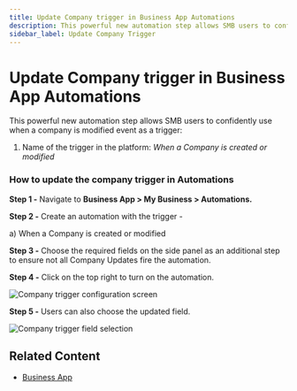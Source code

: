 ```yaml
---
title: Update Company trigger in Business App Automations
description: This powerful new automation step allows SMB users to confidently use when a company is modified event as a trigger.
sidebar_label: Update Company Trigger
---
```


# Update Company trigger in Business App Automations

This powerful new automation step allows SMB users to confidently use when a company is modified event as a trigger:

1. Name of the trigger in the platform: *When a Company is created or modified*

### How to update the company trigger in Automations

**Step 1 -** Navigate to **Business App > My Business > Automations.**

**Step 2 -** Create an automation with the trigger -

a) When a Company is created or modified

**Step 3 -** Choose the required fields on the side panel as an additional step to ensure not all Company Updates fire the automation.

**Step 4 -** Click on the top right to turn on the automation.

![Company trigger configuration screen](/img/business-app/automations/update-company-trigger-1.png)

**Step 5 -** Users can also choose the updated field.

![Company trigger field selection](/img/business-app/automations/update-company-trigger-2.png)

## Related Content

- [Business App](/business-app)